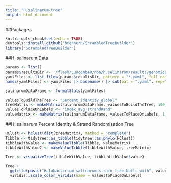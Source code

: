 ```yaml
---
title: "H.salinarum-tree"
output: html_document
---
```

##Packages
```r
knitr::opts_chunk$set(echo = TRUE)
devtools::install_github("brennern/ScrambledTreeBuilder")
library("ScrambledTreeBuilder")
```


##H. salinarum Data
```r
params <- list()
params$resultsDir <- '/flash/LuscombeU/noa/h.salinarum/results/genomicbreaks'
yamlFiles <- list.files(params$resultsDir, pattern = "*.yaml", full.names = TRUE)
names(yamlFiles) <- yamlFiles |> basename() |> sub(pat = ".yaml", rep="")

salinarumDataFrame <- formatStats(yamlFiles)

valuesToBuildTheTree <- "percent_identity_global"
treeMatrix <- makeMatrix(salinarumDataFrame, valuesToBuildTheTree, 100, 50)
valuesToPlaceOnLabels <- "index_avg_strandRand"
valueMatrix <- makeMatrix(salinarumDataFrame, valuesToPlaceOnLabels, 1, 0.5)
```


##H. salinarum Percent Identity & Strand Randomisation Tree
```r
HClust <- hclust(dist(treeMatrix), method = "complete")
Tibble <- tidytree::as_tibble(tidytree::as.phylo(HClust))
tibbleWithValue <- makeValueTibble(Tibble, valueMatrix)
tibbleWithValue2 <- makeValueTibble(tibbleWithValue, treeMatrix)

Tree <- visualizeTree(tibbleWithValue, tibbleWithValue$value)

Tree + 
  ggtitle(paste("Halobacterium salinarum strain tree built with", valuesToBuildTheTree, "and labelled with", valuesToPlaceOnLabels)) +
  viridis::scale_color_viridis(name = valuesToPlaceOnLabels)
```
